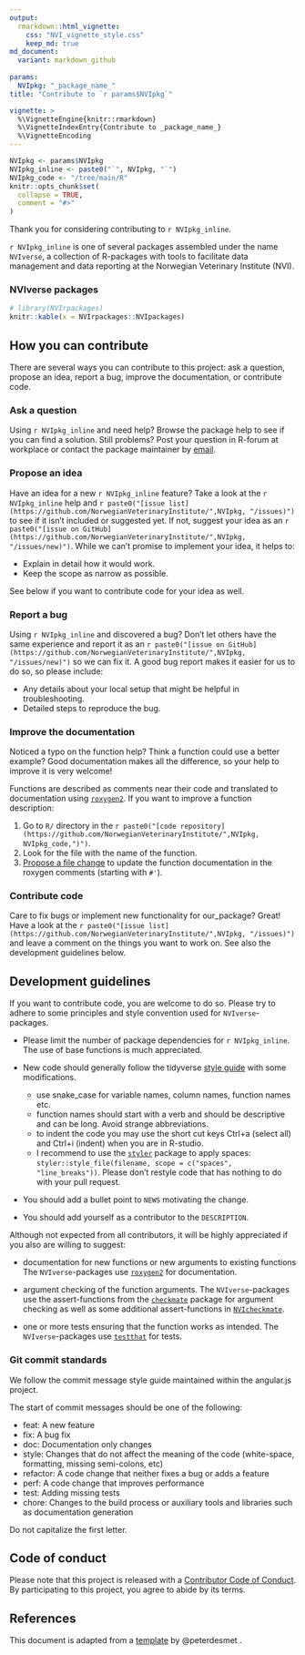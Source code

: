 ```yaml
---
output: 
  rmarkdown::html_vignette:
    css: "NVI_vignette_style.css"
    keep_md: true
md_document:
  variant: markdown_github
  
params:
  NVIpkg: "_package_name_"
title: "Contribute to `r params$NVIpkg`"

vignette: >
  %\VignetteEngine{knitr::rmarkdown}
  %\VignetteIndexEntry{Contribute to _package_name_}
  %\VignetteEncoding
---
```


```r
NVIpkg <- params$NVIpkg
NVIpkg_inline <- paste0("`", NVIpkg, "`")
NVIpkg_code <- "/tree/main/R"
knitr::opts_chunk$set(
  collapse = TRUE,
  comment = "#>"
)
```

<!-- CONTRIBUTING.md and ./vignettes/Contribute_to_NVIpkg.Rmd. are generated 
     from ./templates/Contribute_to_NVIpkg.Rmd in NVIpackager. 
     Please edit that file -->

Thank you for considering contributing to `r NVIpkg_inline`. 

`r NVIpkg_inline` is one of several packages assembled under the name `NVIverse`, a collection of R-packages with tools to facilitate data management and data reporting at the Norwegian Veterinary Institute (NVI). 

###  NVIverse packages
```r
# library(NVIrpackages)
knitr::kable(x = NVIrpackages::NVIpackages)
```
  
## How you can contribute
There are several ways you can contribute to this project: ask a question, propose an idea, report a bug, improve the documentation, or contribute code. 

### Ask a question

Using `r NVIpkg_inline` and need help? Browse the package help to see if you can find a solution. Still problems? Post your question in R-forum at workplace or contact the package maintainer by [email](mailto:petter.hopp@vetinst.no).

### Propose an idea 

Have an idea for a new `r NVIpkg_inline` feature? Take a look at the `r NVIpkg_inline` help and `r paste0("[issue list](https://github.com/NorwegianVeterinaryInstitute/",NVIpkg, "/issues)")` to see if it isn't included or suggested yet. If not, suggest your idea as an `r paste0("[issue on GitHub](https://github.com/NorwegianVeterinaryInstitute/",NVIpkg, "/issues/new)")`. While we can't promise to implement your idea, it helps to:

* Explain in detail how it would work.
* Keep the scope as narrow as possible.

See below if you want to contribute code for your idea as well.

### Report a bug 

Using `r NVIpkg_inline` and discovered a bug? Don't let others have the same experience and report it as an `r paste0("[issue on GitHub](https://github.com/NorwegianVeterinaryInstitute/",NVIpkg, "/issues/new)")` so we can fix it. A good bug report makes it easier for us to do so, so please include:

* Any details about your local setup that might be helpful in troubleshooting.
* Detailed steps to reproduce the bug.

### Improve the documentation 

Noticed a typo on the function help? Think a function could use a better example? Good documentation makes all the difference, so your help to improve it is very welcome!

Functions are described as comments near their code and translated to documentation using [`roxygen2`](https://klutometis.github.io/roxygen/). If you want to improve a function description:

1. Go to `R/` directory in the `r paste0("[code repository](https://github.com/NorwegianVeterinaryInstitute/",NVIpkg, NVIpkg_code,")")`.
2. Look for the file with the name of the function.
3. [Propose a file change](https://help.github.com/articles/editing-files-in-another-user-s-repository/) to update the function documentation in the roxygen comments (starting with `#'`).

### Contribute code 

Care to fix bugs or implement new functionality for our_package? Great! Have a look at the `r paste0("[issue list](https://github.com/NorwegianVeterinaryInstitute/",NVIpkg, "/issues)")` and leave a comment on the things you want to work on. See also the development guidelines below.


## Development guidelines

If you want to contribute code, you are welcome to do so. Please try to adhere 
to some principles and style convention used for `NVIverse`-packages. 

*   Please limit the number of package dependencies for `r NVIpkg_inline`. The use of base 
functions is much appreciated. 

*   New code should generally follow the tidyverse [style guide](http://style.tidyverse.org) with some modifications. 
    + use snake_case for variable names, column names, function names etc. 
    + function names should start with a verb and should be descriptive and can be long. 
    Avoid strange abbreviations. 
    + to indent the code you may use the short cut keys Ctrl+a (select all) and 
    Ctrl+i (indent) when you are in R-studio. 
    +  I recommend to use the [`styler`](https://CRAN.R-project.org/package=styler) 
    package to apply spaces: `styler::style_file(filename, scope = c("spaces", "line_breaks"))`. 
    Please don't restyle code that has nothing to do with your pull request.

*   You should add a bullet point to `NEWS` motivating the change.

*   You should add yourself as a contributor to the `DESCRIPTION`.

Although not expected from all contributors, it will be highly appreciated if you also are willing to suggest:

*   documentation for new functions or new arguments to existing functions The `NVIverse`-packages use [`roxygen2`](https://cran.r-project.org/package=roxygen2) for documentation.  

*   argument checking of the function arguments. The `NVIverse`-packages use the assert-functions from the [`checkmate`](https://CRAN.R-project.org/package=checkmate) package  for argument checking as well as some additional assert-functions in [`NVIcheckmate`](https://github.com/NorwegianVeterinaryInstitute/NVIcheckmate). 
    
*   one or more tests ensuring that the function works as intended. The `NVIverse`-packages use [`testthat`](https://cran.r-project.org/package=testthat) for tests.


### Git commit standards
We follow the commit message style guide maintained within the angular.js project.

The start of commit messages should be one of the following:

*   feat: A new feature
*   fix: A bug fix
*   doc: Documentation only changes
*   style: Changes that do not affect the meaning of the code (white-space, formatting, missing semi-colons, etc)
*   refactor: A code change that neither fixes a bug or adds a feature
*   perf: A code change that improves performance
*   test: Adding missing tests
*   chore: Changes to the build process or auxiliary tools and libraries such as documentation generation

Do not capitalize the first letter.


## Code of conduct
Please note that this project is released with a 
[Contributor Code of  Conduct](https://contributor-covenant.org/version/2/0/CODE_OF_CONDUCT.html). By participating to this project, you agree to abide by its terms.


## References
This document is adapted from a [template](https://gist.github.com/peterdesmet/e90a1b0dc17af6c12daf6e8b2f044e7c) by @peterdesmet .
